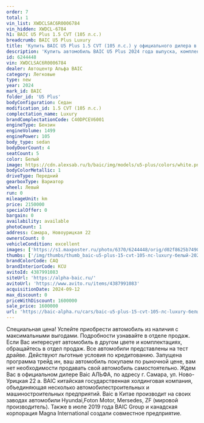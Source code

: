 ```yaml
---
order: 7
total: 1
vin_list: XWDCLSAC6R0006784
vin_hidden: XWDCL-6784
h1: BAIC U5 Plus 1.5 CVT (105 л.с.)
breadcrumb: BAIC U5 Plus Luxury
title: 'Купить BAIC U5 Plus 1.5 CVT (105 л.с.) у официального дилера в Самаре'
description: 'Купить автомобиль BAIC U5 Plus 2024 года выпуска, комплектация Luxury, цвет - Белый, двигатель - 1.5 CVT (105 л.с.) у официального дилера в г. Самара. Стоимость данного автомобиля BAIC U5 Plus – 1600000'
id: 6244448
vin: XWDCLSAC6R0006784
dealer: Автоцентр Альфа BAIC
category: Легковые
type: new
year: 2024
mark_id: BAIC
folder_id: 'U5 Plus'
bodyConfiguration: Седан
modification_id: 1.5 CVT (105 л.с.)
complectation_name: Luxury
brandComplectationCode: C40DPCEV6001
engineType: Бензин
engineVolume: 1499
enginePower: 105
body_type: sedan
bodyDoorCount: 4
seatCount: 5
color: Белый
image: https://cdn.alexsab.ru/b/baic/img/models/u5-plus/colors/white.png
bodyColorMetallic: 1
driveType: Передний
gearboxType: Вариатор
wheel: Левый
run: 0
mileageUnit: km
price: 2150000
specialOffer: 0
bargain: 0
availability: available
photoCount: 1
address: Самара, Новоурицкая 22
ownersCount: 0
vehicleCondition: excellent
images: ['https://s1.maxposter.ru/photo/6370/6244448/orig/d02f8625b749039f7adffc8b47235713.jpg?sid=86', 'https://s1.maxposter.ru/photo/6370/6244448/orig/74074e8f2d713a438b7eb6d7a5212170.jpg?sid=86', 'https://s1.maxposter.ru/photo/6370/6244448/orig/49f31f8ad1cefe3922b903c3435b409b.jpg?sid=86', 'https://s1.maxposter.ru/photo/6370/6244448/orig/ccdbc059dd499c38aadb2bf62ebebefe.jpg?sid=86', 'https://s1.maxposter.ru/photo/6370/6244448/orig/1389c09788f0c5c45919ddeb0b9f3589.jpg?sid=86', 'https://s1.maxposter.ru/photo/6370/6244448/orig/a7df34ad312be38741dc8d4bd7af0ec4.jpg?sid=86', 'https://s1.maxposter.ru/photo/6370/6244448/orig/be13384cbcdd36d9cb6e5b8e0e59892a.jpg?sid=86', 'https://s1.maxposter.ru/photo/6370/6244448/orig/0badf1f8a92b78b1f961df1101854d20.jpg?sid=86', 'https://s1.maxposter.ru/photo/6370/6244448/orig/3aef50279b7da601adc2b82c7fb77440.jpg?sid=86', 'https://s1.maxposter.ru/photo/6370/6244448/orig/a8b70e00ef5c4d93edbcf4ece34690ad.jpg?sid=86', 'https://s1.maxposter.ru/photo/6370/6244448/orig/957bc28200475d8620f0b4373493802c.jpg?sid=86', 'https://s1.maxposter.ru/photo/6370/6244448/orig/313f28fbeb5c6e20038d540844af24a8.jpg?sid=86', 'https://s1.maxposter.ru/photo/6370/6244448/orig/f19117dd0bb7a2c13a012858e992fe41.jpg?sid=86', 'https://s1.maxposter.ru/photo/6370/6244448/orig/787864458a91496ef258d711fe5cabdb.jpg?sid=86', 'https://s1.maxposter.ru/photo/6370/6244448/orig/7f3834c52cd4e4a1fd31d2b5dc4929e4.jpg?sid=86', 'https://s1.maxposter.ru/photo/6370/6244448/orig/743f8afb0e3bac77c8e4b2a0946945b4.jpg?sid=86', 'https://s1.maxposter.ru/photo/6370/6244448/orig/ead98293598e37b70163c68620990ea7.jpg?sid=86', 'https://s1.maxposter.ru/photo/6370/6244448/orig/16cb9cc730221d5687c7946480177b2a.jpg?sid=86', 'https://s1.maxposter.ru/photo/6370/6244448/orig/9e1323b9aa982e40cd9b0e90903ab6f3.jpg?sid=86', 'https://s1.maxposter.ru/photo/6370/6244448/orig/8ef6cc9ad165fff652241c289bb8def9.jpg?sid=86', 'https://s1.maxposter.ru/photo/6370/6244448/orig/1d59433a085223e317146ef38f01068e.jpg?sid=86', 'https://s1.maxposter.ru/photo/6370/6244448/orig/1b8083d61ff15743b4f004242a39c738.jpg?sid=86', 'https://s1.maxposter.ru/photo/6370/6244448/orig/2697fedeae321e4dcb0e85160c7f8878.jpg?sid=86', 'https://s1.maxposter.ru/photo/6370/6244448/orig/f036bc121e9108cf6102ce2d8b382f1a.jpg?sid=86', 'https://s1.maxposter.ru/photo/6370/6244448/orig/174ac6913a3f09610eef0d3340685032.jpg?sid=86', 'https://s1.maxposter.ru/photo/6370/6244448/orig/b56d4862a2b1df35c2f3fd49cb91c6b4.jpg?sid=86', 'https://s1.maxposter.ru/photo/6370/6244448/orig/76c715474f31216da31b2d128d269d7f.jpg?sid=86', 'https://s1.maxposter.ru/photo/6370/6244448/orig/e6c916ba7564cc4459ee95319520f3a0.jpg?sid=86', 'https://s1.maxposter.ru/photo/6370/6244448/orig/9b1bb92f15e7d6b3901d1c10eb8e9b16.jpg?sid=86', 'https://s1.maxposter.ru/photo/6370/6244448/orig/0a90e52e7c23352e666a77996a9cb566.jpg?sid=86', 'https://s1.maxposter.ru/photo/6370/6244448/orig/d92bdd51ea41ef194b3b278723fa10a5.jpg?sid=86', 'https://s1.maxposter.ru/photo/6370/6244448/orig/baecc3b2fe90efafc4b6f38716252c17.jpg?sid=86', 'https://s1.maxposter.ru/photo/6370/6244448/orig/157fe5a20ea0bf2770543bf8e83dba07.jpg?sid=86', 'https://s1.maxposter.ru/photo/6370/6244448/orig/5f8a4ed5c4958c7780b3dc9eaf9b65d2.jpg?sid=86', 'https://s1.maxposter.ru/photo/6370/6244448/orig/2781838893e9fa943509209b38280e56.jpg?sid=86', 'https://s1.maxposter.ru/photo/6370/6244448/orig/a813f36b7cceae1c57c5733dfddb935a.jpg?sid=86', 'https://s1.maxposter.ru/photo/6370/6244448/orig/b0e85e75f3cea4a0dffdeee209001f31.jpg?sid=86', 'https://s1.maxposter.ru/photo/6370/6244448/orig/a58ddf40eff835158492cc4fc667ab8d.jpg?sid=86', 'https://s1.maxposter.ru/photo/6370/6244448/orig/deeac584e2122cf31d82789f7c341ebd.jpg?sid=86', 'https://s1.maxposter.ru/photo/6370/6244448/orig/fe9165a77356e643e70b4d4f0cc8e58c.jpg?sid=86', 'https://s1.maxposter.ru/photo/6370/6244448/orig/463bc0a5c917978834f8bcad3e347db8.jpg?sid=86', 'https://s1.maxposter.ru/photo/6370/6244448/orig/4d1900a56e8afb18f713ca0f7e9ec9ef.jpg?sid=86', 'https://s1.maxposter.ru/photo/6370/6244448/orig/d95ba52446e75edf099b79ec7ba73967.jpg?sid=86', 'https://s1.maxposter.ru/photo/6370/6244448/orig/5470a0c5af152a5f27e6946d14428c95.jpg?sid=86', 'https://s1.maxposter.ru/photo/6370/6244448/orig/9a26f4a8f26b6f57af7514d50713bda2.jpg?sid=86']
thumbs: ['/img/thumbs/thumb_baic-u5-plus-15-cvt-105-лс-luxury-белый-2024_35713_0.webp', '/img/thumbs/thumb_baic-u5-plus-15-cvt-105-лс-luxury-белый-2024_12170_1.webp', '/img/thumbs/thumb_baic-u5-plus-15-cvt-105-лс-luxury-белый-2024_b409b_2.webp', '/img/thumbs/thumb_baic-u5-plus-15-cvt-105-лс-luxury-белый-2024_ebefe_3.webp', '/img/thumbs/thumb_baic-u5-plus-15-cvt-105-лс-luxury-белый-2024_f3589_4.webp']
brandColorCode: CAQ
brandInteriorCode: KCU
avitoId: 4387991083
siteUrl: 'https://alpha-baic.ru/'
avitoUrl: 'https://www.avito.ru/items/4387991083'
acquisitionDate: 2024-09-12
max_discount: 0
priceWithDiscount: 1600000
sale_price: 1600000
url: 'https://baic-alpha.ru/cars/baic-u5-plus-15-cvt-105-лс-luxury-белый-2024/'
---
```

Специальная цена! Успейте приобрести автомобиль из наличия с максимальными выгодами. Подробности узнавайте в отделе продаж. Если Вас интересует автомобиль в другом цвете и комплектациях, обращайтесь в отдел продаж. Все автомобили представлены на тест драйве. Действуют льготные условия по кредитованию. Запущена программа трейд ин, ваш автомобиль покупаем по рыночной цене, вам нет необходимости продавать свой автомобиль самостоятельно. Ждем Вас в официальном дилере Baic АЛЬФА, по адресу г. Самара, ул. Ново-Урицкая 22 а. BAIC китайская государственная холдинговая компания, объединяющая несколько автомобилестроительных и машиностроительных предприятий. Baic в Китае производит на своих заводах автомобили Hyundai,Foton Motor, Mersedes, ZF (мировой производитель). Также в июле 2019 года BAIC Group и канадская корпорация Magna International создали совместное предприятие.